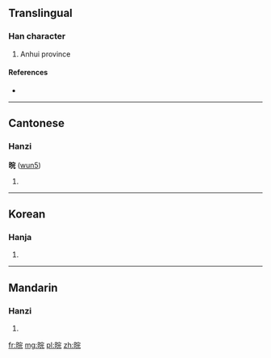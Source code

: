 ==Translingual==

===Han character===
{{Han char|rn=72|rad=日|as=07|sn=11|four=6301<sub>1</sub>|canj=日十一山 (AJMU)}}

# Anhui province

====References====
* {{Han ref|kx=0496.080|dkj=13957|dj=0862.120|hdz=21514.080|uh=6665|ud=26213|bh=D5A9|bd=54697}}

----

==Cantonese==

===Hanzi===
'''晥''' ([[wun5]])

# {{defn|Cantonese}}

----

==Korean==

===Hanja===
{{ko-hanja|hangeul=환|eumhun=|rv=hwan|mr=hwan|y=hwan}}

# {{defn|lang=ko|sort=日07}}

----

==Mandarin==

===Hanzi===
{{cmn-hanzi|pin=[[hàn]] ([[han4]])|wg=han<sup>4</sup>}}

# {{defn|lang=cmn|sort=日07}}

[[fr:晥]]
[[mg:晥]]
[[pl:晥]]
[[zh:晥]]